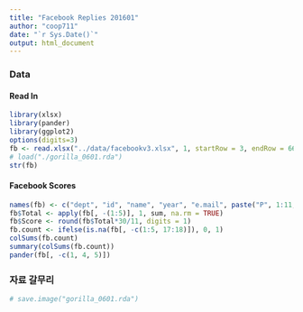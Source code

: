 ```yaml
---
title: "Facebook Replies 201601"
author: "coop711"
date: "`r Sys.Date()`"
output: html_document
---
```


### Data

#### Read In

```r
library(xlsx)
library(pander)
library(ggplot2)
options(digits=3)
fb <- read.xlsx("../data/facebookv3.xlsx", 1, startRow = 3, endRow = 66, header = FALSE, colIndex = 3:18, colClasses = c(rep("character", 5), rep("numeric", 11)))
# load("./gorilla_0601.rda")
str(fb)
```

#### Facebook Scores

```r
names(fb) <- c("dept", "id", "name", "year", "e.mail", paste("P", 1:11, sep = ""))
fb$Total <- apply(fb[, -(1:5)], 1, sum, na.rm = TRUE)
fb$Score <- round(fb$Total*30/11, digits = 1)
fb.count <- ifelse(is.na(fb[, -c(1:5, 17:18)]), 0, 1)
colSums(fb.count)
summary(colSums(fb.count))
pander(fb[, -c(1, 4, 5)])
```


### 자료 갈무리

```r
# save.image("gorilla_0601.rda")
```
